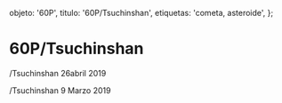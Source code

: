 
  objeto: '60P',
  titulo: '60P/Tsuchinshan',
  etiquetas: 'cometa, asteroide',
};

# 60P/Tsuchinshan

<Imagen
  src="objeto/60P_20190426_2_60ptsuchinshan_20190426_i88.jpg"
  fecha="20190426"
/>

/Tsuchinshan 26abril 2019

<Imagen
  src="objeto/60P_20190309_1_60p_20190209_i88jpg.jpg"
  fecha="20190309"
/>

/Tsuchinshan 9 Marzo 2019